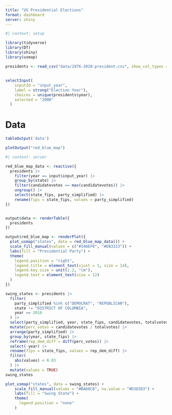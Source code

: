 ```yaml
---
title: "️US Presidential Elections"
format: dashboard
server: shiny
---
```


```r
#| context: setup

library(tidyverse)
library(DT)
library(shiny)
library(usmap)

presidents <- read_csv("data/1976-2020-president.csv", show_col_types = FALSE)
```

## {.sidebar}

```r

selectInput(
    inputId = "input_year",
    label = strong("Election Year"),
    choices = unique(presidents$year),
    selected = "2000"
  )
```

# Data

```r
tableOutput('data')
```

```r
plotOutput("red_blue_map")
```

```r
#| context: server

red_blue_map_data <- reactive({
  presidents |>
    filter(year == input$input_year) |>
    group_by(state) |>
    filter(candidatevotes == max(candidatevotes)) |>
    ungroup() |>
    select(state_fips, party_simplified) |>
    rename(fips = state_fips, values = party_simplified)
})


output$data <- renderTable({
  presidents
})

output$red_blue_map <- renderPlot({
  plot_usmap("states", data = red_blue_map_data()) +
  scale_fill_manual(values = c("#346EF0", "#EB3323")) +
  labs(fill = "Presidential Party") +
  theme(
    legend.position = "right",
    legend.title = element_text(vjust = 1, size = 14),
    legend.key.size = unit(1.2, "cm"),
    legend.text = element_text(size = 12)
  )
})
```



```r
swing_states <- presidents |>
  filter(
    party_simplified %in% c("DEMOCRAT", "REPUBLICAN"),
    state != "DISTRICT OF COLUMBIA",
    year == 2016
  ) |>
  select(party_simplified, year, state_fips, candidatevotes, totalvotes) |>
  mutate(perc_votes = candidatevotes / totalvotes) |>
  arrange(party_simplified) |>
  group_by(year, state_fips) |>
  reframe(rep_dem_diff = diff(perc_votes)) |>
  select(-year) |>
  rename(fips = state_fips, values = rep_dem_diff) |>
  filter(
    abs(values) < 0.03
  ) |>
  mutate(values = TRUE)
swing_states

plot_usmap("states", data = swing_states) +
    scale_fill_manual(values = "#BA68C8", na.value = "#D3D3D3") +
    labs(fill = "Swing State") +
    theme(
      legend.position = "none"
    )
```

